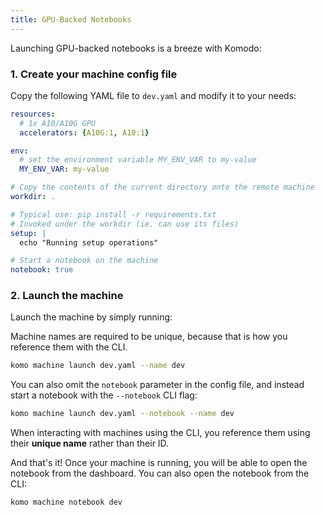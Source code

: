```yaml
---
title: GPU-Backed Notebooks
---
```


Launching GPU-backed notebooks is a breeze with Komodo:

### 1. Create your machine config file

Copy the following YAML file to `dev.yaml` and modify it to your needs:

```yaml
resources:
  # 1x A10/A10G GPU
  accelerators: {A10G:1, A10:1}

env:
  # set the environment variable MY_ENV_VAR to my-value
  MY_ENV_VAR: my-value

# Copy the contents of the current directory onto the remote machine
workdir: .

# Typical use: pip install -r requirements.txt
# Invoked under the workdir (ie. can use its files)
setup: |
  echo "Running setup operations"

# Start a notebook on the machine
notebook: true
```

### 2. Launch the machine

Launch the machine by simply running:

<Note>Machine names are required to be unique, because that is how you reference them with the CLI.</Note>

```bash
komo machine launch dev.yaml --name dev
```

You can also omit the `notebook` parameter in the config file, and instead
start a notebook with the `--notebook` CLI flag:

```bash
komo machine launch dev.yaml --notebook --name dev
```

<Note>When interacting with machines using the CLI, you reference them using their **unique name** rather than their ID.</Note>

And that's it! Once your machine is running, you will be able to open the notebook from the dashboard.
You can also open the notebook from the CLI:

```bash
komo machine notebook dev
```